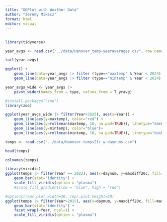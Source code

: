 ---
title: "GGPlot with Weather Data"
author: "Jeremy Mikecz"
format: html
editor: visual
---

## 

```{r}
library(tidyverse)
```

```{r}
year_avgs <- read.csv("../data/Hanover_temp-yearaverages.csv", row.names=1)

tail(year_avgs)
```

```{r}
ggplot() +
    geom_line(data=year_avgs |> filter (type=="maxtemp" & Year < 2024), aes(x=Year, y=T_yravg), color="red") +
    geom_line(data=year_avgs |> filter (type=="mintemp" & Year < 2024), aes(x=Year, y=T_yravg))
```

```{r}
year_avgs_wide <- year_avgs |>
    pivot_wider(names_from = type, values_from = T_yravg)
```

```{r}
#install.packages("zoo")
library(zoo)
```

```{r}
ggplot(year_avgs_wide |> filter(Year<2025), aes(x=Year)) +
    geom_line(aes(y=maxtemp), color="red") + 
    geom_line(aes(y=rollmean(maxtemp, 10, na.pad=TRUE)), linetype="dashed") +
    geom_line(aes(y=mintemp), color="blue")+
    geom_line(aes(y=rollmean(mintemp, 10, na.pad=TRUE)), linetype="dashed")
```

```{r}
temps <- read.csv("../data/Hanover-temps21c_w-daynums.csv")
```

```{r}
head(temps)
```

```{r}
colnames(temps)
```

```{r}
library(viridis)
ggplot(temps |> filter(Year == 2022), aes(x=daynum, y=maxdiff20c, fill=maxdiff20c)) +
    geom_bar(stat="identity") +
    scale_fill_viridis(option = "plasma")
    #scale_fill_gradient(low = "blue", high = "red")

```

```{r fig.width=14, fig.height = 60}
#options(repr.plot.width=30, repr.plot.height=50)
ggplot(temps |> filter(Year>2015), aes(x=daynum, y=maxdiff20c, fill=maxdiff20c)) +
    geom_bar(stat="identity") +
    facet_wrap(~Year, ncol=1) +
    scale_fill_viridis(option = "plasma")
```
